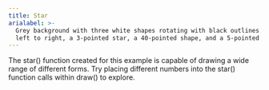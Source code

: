 ```yaml
---
title: Star
arialabel: >-
  Grey background with three white shapes rotating with black outlines. From
  left to right, a 3-pointed star, a 40-pointed shape, and a 5-pointed star
---
```



The star() function created for this example is capable of
drawing a wide range of different forms. Try placing different numbers
into the star() function calls within draw() to explore.
